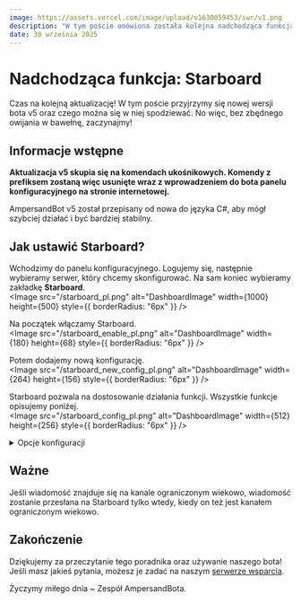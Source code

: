 ```yaml
---
image: https://assets.vercel.com/image/upload/v1630059453/swr/v1.png
description: "W tym poście omówiona została kolejna nadchodząca funkcja bota - Starboard. Opisuje on, co robi Starboard oraz jak można go skonfigurować na swoim serwerze."
date: 30 września 2025
---
```



# Nadchodząca funkcja: Starboard

<Authors published="Opublikowano" date="30 września 2025" by="przez">
    <Author name="ciach" link="https://twitter.com/ciach0_" />
</Authors>

Czas na kolejną aktualizację! W tym poście przyjrzymy się nowej wersji bota v5 oraz czego można się w niej spodziewać. No więc, bez zbędnego owijania w bawełnę, zaczynajmy!

## Informacje wstępne
**Aktualizacja v5 skupia się na komendach ukośnikowych. Komendy z prefiksem zostaną więc usunięte wraz z wprowadzeniem do bota panelu konfiguracyjnego na stronie internetowej.**

AmpersandBot v5 został przepisany od nowa do języka C#, aby mógł szybciej działać i być bardziej stabilny.

## Jak ustawić Starboard?
Wchodzimy do panelu konfiguracyjnego. Logujemy się, następnie wybieramy serwer, który chcemy skonfigurować. Na sam koniec wybieramy zakładkę **Starboard**.
<br/>
<Image src="/starboard_pl.png" alt="DashboardImage" width={1000} height={500} style={{ borderRadius: "6px" }} />

Na początek włączamy Starboard.
<br />
<Image src="/starboard_enable_pl.png" alt="DashboardImage" width={180} height={68} style={{ borderRadius: "6px" }} />

Potem dodajemy nową konfigurację.
<br />
<Image src="/starboard_new_config_pl.png" alt="DashboardImage" width={264} height={156} style={{ borderRadius: "6px" }} />

Starboard pozwala na dostosowanie działania funkcji. Wszystkie funkcje opisujemy poniżej.
<br />
<Image src="/starboard_config_pl.png" alt="DashboardImage" width={512} height={256} style={{ borderRadius: "6px" }} />

<details>
    <summary>Opcje konfiguracji</summary>
    - `Kanał Starboardu` - na tym kanale będą wysyłane wiadomości, które spełnią kryteria ustawione niżej
    - `Emoji` - pozwala ustawić emoji, która będzie wykrywana i ile potrzeba reakcji tą emoji, aby wiadomość została wysłana na wyżej ustawiony kanał
    - `Opcje` - przełączniki pozwalające na dostosowanie działania Starboardu, więcej informacji niżej
    <details>
        <summary>Opcje</summary>
        - `Zezwól na samodzielne reakcje` - pozwala użytkownikowi reagować na swoje własne wiadomości; reakcja dodana przez użytkownika zostanie usunięta jeśli ta opcja jest wyłączona
        - `Aktualizuj wiadomość na bieżąco` - gdy ta opcja jest włączona, AmpersandBot będzie starał się aktualizować wiadomości dodane do danego Starboardu oraz kasować usunięte
        - `Ignoruj boty` - tej opcji nie trzeba wyjaśniać; gdy opcja jest włączona, reakcje botów nie będą wliczane do progu reakcji
        - `Auto-Gwiazdka` - AmpersandBot będzie dodawał automatycznie ustawioną reakcję do nowych wiadomości; do działania tej opcji tryb ograniczeń kanałów musi być ustawiony na **Obserwuj**, o której zostało wspomniane niżej
    </details>
    - `Ograniczenia Kanałów` - zachowanie funkcji zmienia się w zależności od kanału, na którym została wywołana
    <details>
        <summary>Ograniczenia kanałów</summary>
        - `Wyłącz` - funkcja działa na wszystkich kanałach
        - `Obserwuj` - funkcja działa tylko na wybranych kanałach
        - `Ignoruj` - funkcja działa na wszystkich kanałach, z wyjątkiem wybranych
    </details>
    - `Ograniczenia Ról` - to samo co Ograniczenia Kanałów, tylko że zależne od tego czy ktoś ma daną rolę
    <details>
        <summary>Ograniczenia Ról</summary>
        - `Wyłącz` - działa dla wszystkich użytkowników, niezależnie od posiadanych ról
        - `Obserwuj` - działa tylko dla użytkowników z danymi rolami
        - `Ignoruj` - działa dla wszystkich użytkowników, z wyjątkiem tych z danymi rolami
    </details>
</details>

## Ważne
Jeśli wiadomość znajduje się na kanale ograniczonym wiekowo, wiadomość zostanie przesłana na Starboard tylko wtedy, kiedy on też jest kanałem ograniczonym wiekowo.

## Zakończenie
Dziękujemy za przeczytanie tego poradnika oraz używanie naszego bota! Jeśli masz jakieś pytania, możesz je zadać na naszym [serwerze wsparcia](https://discord.gg/ggvm5GKbev).

Życzymy miłego dnia ~ Zespół AmpersandBota.